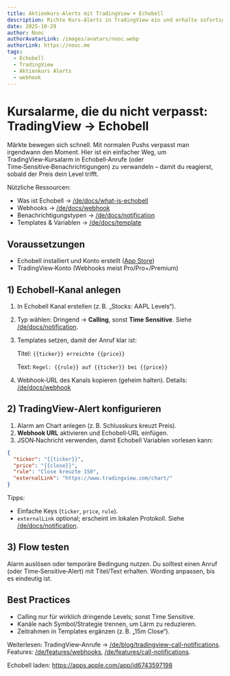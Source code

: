 ```yaml
---
title: Aktienkurs‑Alerts mit TradingView + Echobell
description: Richte Kurs‑Alerts in TradingView ein und erhalte sofortige Telefonanrufe oder priorisierte Benachrichtigungen mit Echobell per Webhook.
date: 2025-10-29
author: Nooc
authorAvatarLink: /images/avatars/nooc.webp
authorLink: https://nooc.me
tags:
  - Echobell
  - TradingView
  - Aktienkurs Alerts
  - webhook
---
```


# Kursalarme, die du nicht verpasst: TradingView → Echobell

Märkte bewegen sich schnell. Mit normalen Pushs verpasst man irgendwann den Moment. Hier ist ein einfacher Weg, um TradingView‑Kursalarm in Echobell‑Anrufe (oder Time‑Sensitive‑Benachrichtigungen) zu verwandeln – damit du reagierst, sobald der Preis dein Level trifft.

Nützliche Ressourcen:

- Was ist Echobell → [/de/docs/what-is-echobell](/de/docs/what-is-echobell)
- Webhooks → [/de/docs/webhook](/de/docs/webhook)
- Benachrichtigungstypen → [/de/docs/notification](/de/docs/notification)
- Templates & Variablen → [/de/docs/template](/de/docs/template)

## Voraussetzungen

- Echobell installiert und Konto erstellt ([App Store](https://apps.apple.com/app/id6743597198))
- TradingView‑Konto (Webhooks meist Pro/Pro+/Premium)

## 1) Echobell‑Kanal anlegen

1. In Echobell Kanal erstellen (z. B. „Stocks: AAPL Levels“).
2. Typ wählen: Dringend → **Calling**, sonst **Time Sensitive**. Siehe [/de/docs/notification](/de/docs/notification).
3. Templates setzen, damit der Anruf klar ist:

   Titel: `{{ticker}} erreichte {{price}}`

   Text: `Regel: {{rule}} auf {{ticker}} bei {{price}}`

4. Webhook‑URL des Kanals kopieren (geheim halten). Details: [/de/docs/webhook](/de/docs/webhook)

## 2) TradingView‑Alert konfigurieren

1. Alarm am Chart anlegen (z. B. Schlusskurs kreuzt Preis).
2. **Webhook URL** aktivieren und Echobell‑URL einfügen.
3. JSON‑Nachricht verwenden, damit Echobell Variablen vorlesen kann:

```json
{
  "ticker": "{{ticker}}",
  "price": "{{close}}",
  "rule": "Close kreuzte 150",
  "externalLink": "https://www.tradingview.com/chart/"
}
```

Tipps:

- Einfache Keys (`ticker`, `price`, `rule`).
- `externalLink` optional; erscheint im lokalen Protokoll. Siehe [/de/docs/notification](/de/docs/notification).

## 3) Flow testen

Alarm auslösen oder temporäre Bedingung nutzen. Du solltest einen Anruf (oder Time‑Sensitive‑Alert) mit Titel/Text erhalten. Wording anpassen, bis es eindeutig ist.

## Best Practices

- Calling nur für wirklich dringende Levels; sonst Time Sensitive.
- Kanäle nach Symbol/Strategie trennen, um Lärm zu reduzieren.
- Zeitrahmen in Templates ergänzen (z. B. „15m Close“).

Weiterlesen: TradingView‑Anrufe → [/de/blog/tradingview-call-notifications](/de/blog/tradingview-call-notifications). Features: [/de/features/webhooks](/de/features/webhooks), [/de/features/call-notifications](/de/features/call-notifications).

Echobell laden: https://apps.apple.com/app/id6743597198

